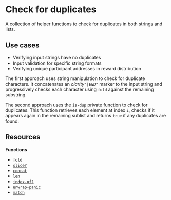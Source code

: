 # Check for duplicates

A collection of helper functions to check for duplicates in both strings and lists.

## Use cases

- Verifying input strings have no duplicates
- Input validation for specific string formats
- Verifying unique participant addresses in reward distribution

The <HoverLink href="hover:has-duplicate-chars?">first approach uses string manipulation</HoverLink> to check for duplicate characters. It concatenates an _clarity`"|END"`_ marker to the input string and progressively checks each character using `fold` against the remaining substring.

The <HoverLink href="hover:has-duplicates?">second approach</HoverLink> uses the `is-dup` private function to check for duplicates. This function retrieves each element at index `i`, checks if it appears again in the remaining sublist and returns `true` if any duplicates are found.

## Resources

**Functions**

- [`fold`](/stacks/clarity/functions/fold)
- [`slice?`](/stacks/clarity/functions/slice)
- [`concat`](/stacks/clarity/functions/concat)
- [`len`](/stacks/clarity/functions/len)
- [`index-of?`](/stacks/clarity/functions/index-of)
- [`unwrap-panic`](/stacks/clarity/functions/unwrap-panic)
- [`match`](/stacks/clarity/functions/match)